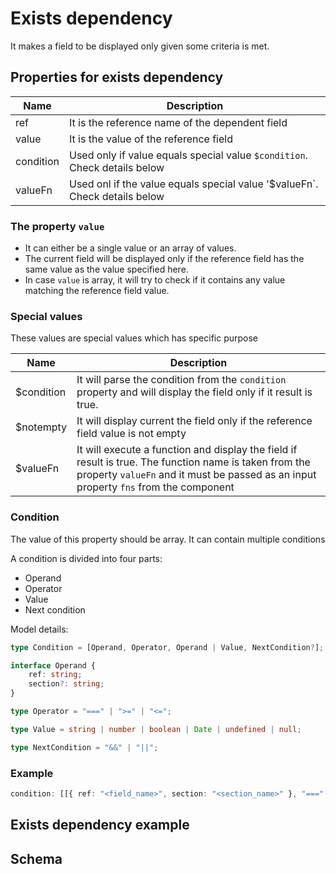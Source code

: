 # Exists dependency

It makes a field to be displayed only given some criteria is met.

## Properties for exists dependency

| Name      | Description                                                                |
| --------- | -------------------------------------------------------------------------- |
| ref       | It is the reference name of the dependent field                            |
| value     | It is the value of the reference field                                     |
| condition | Used only if value equals special value `$condition`. Check details below  |
| valueFn   | Used onl if the value equals special value '$valueFn`. Check details below |

### The property `value`

-   It can either be a single value or an array of values.
-   The current field will be displayed only if the reference field has the same value as the value specified here.
-   In case `value` is array, it will try to check if it contains any value matching the reference field value.

### Special values

These values are special values which has specific purpose

| Name       | Description                                                                                                                                                                                    |
| ---------- | ---------------------------------------------------------------------------------------------------------------------------------------------------------------------------------------------- |
| $condition | It will parse the condition from the `condition` property and will display the field only if it result is true.                                                                                |
| $notempty  | It will display current the field only if the reference field value is not empty                                                                                                               |
| $valueFn   | It will execute a function and display the field if result is true. The function name is taken from the property `valueFn` and it must be passed as an input property `fns` from the component |

### Condition

The value of this property should be array. It can contain multiple conditions

A condition is divided into four parts:

-   Operand
-   Operator
-   Value
-   Next condition

Model details:

```typescript
type Condition = [Operand, Operator, Operand | Value, NextCondition?];

interface Operand {
    ref: string;
    section?: string;
}

type Operator = "===" | ">=" | "<=";

type Value = string | number | boolean | Date | undefined | null;

type NextCondition = "&&" | "||";
```

### Example

```typescript
condition: [[{ ref: "<field_name>", section: "<section_name>" }, "===", true]];
```

## Exists dependency example


<SalariedForm />

## Schema

<SchemaViewer value={schema} />
